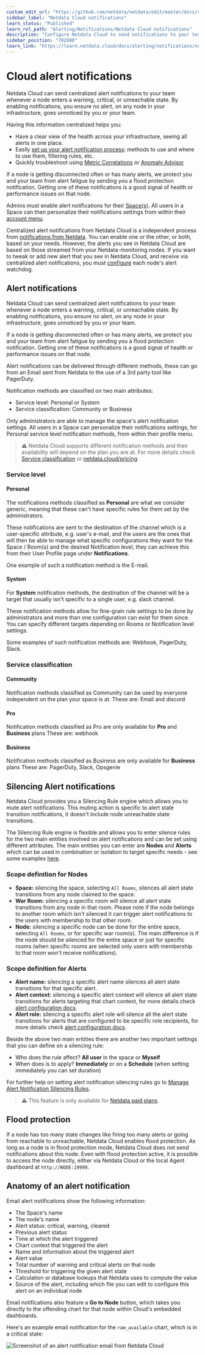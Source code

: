 ```yaml
---
custom_edit_url: "https://github.com/netdata/netdata/edit/master/docs/cloud/alerts-notifications/notifications.md"
sidebar_label: "Netdata Cloud notifications"
learn_status: "Published"
learn_rel_path: "Alerting/Notifications/Netdata Cloud notifications"
description: "Configure Netdata Cloud to send notifications to your team whenever any node on your infrastructure triggers an alert threshold."
sidebar_position: "702080"
learn_link: "https://learn.netdata.cloud/docs/alerting/notifications/netdata-cloud-notifications/netdata-cloud-notifications"
---
```

# Cloud alert notifications


Netdata Cloud can send centralized alert notifications to your team whenever a node enters a warning, critical, or
unreachable state. By enabling notifications, you ensure no alert, on any node in your infrastructure, goes unnoticed by
you or your team.

Having this information centralized helps you:
* Have a clear view of the health across your infrastructure, seeing all alerts in one place.
* Easily [set up your alert notification process](/docs/alerting/notifications/netdata-cloud-notifications/manage-notification-methods): 
methods to use and where to use them, filtering rules, etc.
* Quickly troubleshoot using [Metric Correlations](/docs/ml-and-troubleshooting/metric-correlations)
or [Anomaly Advisor](/docs/ml-and-troubleshooting/anomaly-advisor)

If a node is getting disconnected often or has many alerts, we protect you and your team from alert fatigue by sending
you a flood protection notification. Getting one of these notifications is a good signal of health or performance issues
on that node.

Admins must enable alert notifications for their [Space(s)](/docs/alerting/notifications/netdata-cloud-notifications/manage-notification-methods#manage-space-notification-settings). All users in a
Space can then personalize their notifications settings from within their [account
menu](https://github.com/netdata/netdata/blob/master/docs/cloud/alerts-notifications/#manage-user-notification-settings).

<Callout type="notice">

Centralized alert notifications from Netdata Cloud is a independent process from [notifications from
Netdata](/docs/alerting/notifications). You can enable one or the other, or both, based on your needs. However,
the alerts you see in Netdata Cloud are based on those streamed from your Netdata-monitoring nodes. If you want to tweak
or add new alert that you see in Netdata Cloud, and receive via centralized alert notifications, you must
[configure](/docs/alerting/health-configuration-reference) each node's alert watchdog.

</Callout>

## Alert notifications

Netdata Cloud can send centralized alert notifications to your team whenever a node enters a warning, critical, or unreachable state. By enabling notifications, 
you ensure no alert, on any node in your infrastructure, goes unnoticed by you or your team.

If a node is getting disconnected often or has many alerts, we protect you and your team from alert fatigue by sending you a flood protection notification. 
Getting one of these notifications is a good signal of health or performance issues on that node.

Alert notifications can be delivered through different methods, these can go from an Email sent from Netdata to the use of a 3rd party tool like PagerDuty.

Notification methods are classified on two main attributes:
* Service level: Personal or System
* Service classification: Community or Business

Only administrators are able to manage the space's alert notification settings.
All users in a Space can personalize their notifications settings, for Personal service level notification methods, from within their profile menu.

> ⚠️ Netdata Cloud supports different notification methods and their availability will depend on the plan you are at.
> For more details check [Service classification](#service-classification) or [netdata.cloud/pricing](https://www.netdata.cloud/pricing).

### Service level

#### Personal

The notifications methods classified as **Personal** are what we consider generic, meaning that these can't have specific rules for them set by the administrators.

These notifications are sent to the destination of the channel which is a user-specific attribute, e.g. user's e-mail, and the users are the ones that will then be able to
manage what specific configurations they want for the Space / Room(s) and the desired Notification level, they can achieve this from their User Profile page under 
**Notifications**.

One example of such a notification method is the E-mail.

#### System

For **System** notification methods, the destination of the channel will be a target that usually isn't specific to a single user, e.g. slack channel.

These notification methods allow for fine-grain rule settings to be done by administrators and more than one configuration can exist for them since. You can specify 
different targets depending on Rooms or Notification level settings.

Some examples of such notification methods are: Webhook, PagerDuty, Slack.

### Service classification

#### Community

Notification methods classified as Community can be used by everyone independent on the plan your space is at.
These are: Email and discord

#### Pro

Notification methods classified as Pro are only available for **Pro** and **Business** plans
These are: webhook

#### Business

Notification methods classified as Business are only available for **Business** plans
These are: PagerDuty, Slack, Opsgenie

## Silencing Alert notifications

Netdata Cloud provides you a Silencing Rule engine which allows you to mute alert notifications. This muting action is specific to alert state transition notifications, it doesn't include node unreachable state transitions.

The Silencing Rule engine is flexible and allows you to enter silence rules for the two main entities involved on alert notifications and can be set using different attributes. The main entities you can enter are **Nodes** and **Alerts** which can be used in combination or isolation to target specific needs - see some examples [here](/docs/alerting/notifications/netdata-cloud-notifications/manage-alert-notification-silencing-rules#silencing-rules-examples).

### Scope definition for Nodes
* **Space:** silencing the space, selecting `All Rooms`, silences all alert state transitions from any node claimed to the space.
* **War Room:** silencing a specific room will silence all alert state transitions from any node in that room. Please note if the node belongs to 
another room which isn't silenced it can trigger alert notifications to the users with membership to that other room.
* **Node:** silencing a specific node can be done for the entire space, selecting `All Rooms`, or for specific war room(s). The main difference is
if the node should be silenced for the entire space or just for specific rooms (when specific rooms are selected only users with membership to that room won't receive notifications).

### Scope definition for Alerts
* **Alert name:** silencing a specific alert name silences all alert state transitions for that specific alert. 
* **Alert context:** silencing a specific alert context will silence all alert state transitions for alerts targeting that chart context, for more details check [alert configuration docs](/docs/alerting/health-configuration-reference#alert-line-on).
* **Alert role:** silencing a specific alert role will silence all the alert state transitions for alerts that are configured to be specific role recipients, for more details check [alert configuration docs](/docs/alerting/health-configuration-reference#alert-line-to).

Beside the above two main entities there are another two important settings that you can define on a silencing rule:
* Who does the rule affect? **All user** in the space or **Myself**
* When does is to apply? **Immediately** or on a **Schedule** (when setting immediately you can set duration)

For further help on setting alert notification silencing rules go to [Manage Alert Notification Silencing Rules](/docs/alerting/notifications/netdata-cloud-notifications/manage-alert-notification-silencing-rules).

> ⚠️ This feature is only available for [Netdata paid plans](/docs/monitor-your-infrastructure/netdata-plans).

## Flood protection

If a node has too many state changes like firing too many alerts or going from reachable to unreachable, Netdata Cloud
enables flood protection. As long as a node is in flood protection mode, Netdata Cloud does not send notifications about
this node. Even with flood protection active, it is possible to access the node directly, either via Netdata Cloud or
the local Agent dashboard at `http://NODE:19999`.

## Anatomy of an alert notification

Email alert notifications show the following information:

- The Space's name
- The node's name
- Alert status: critical, warning, cleared
- Previous alert status
- Time at which the alert triggered
- Chart context that triggered the alert
- Name and information about the triggered alert
- Alert value
- Total number of warning and critical alerts on that node
- Threshold for triggering the given alert state
- Calculation or database lookups that Netdata uses to compute the value
- Source of the alert, including which file you can edit to configure this alert on an individual node

Email notifications also feature a **Go to Node** button, which takes you directly to the offending chart for that node
within Cloud's embedded dashboards.

Here's an example email notification for the `ram_available` chart, which is in a critical state:

![Screenshot of an alert notification email from Netdata Cloud](https://user-images.githubusercontent.com/1153921/87461878-e933c480-c5c3-11ea-870b-affdb0801854.png)
